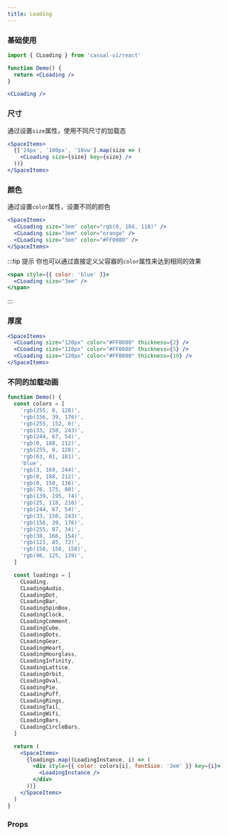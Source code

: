 ```yaml
---
title: Loading
---
```


### 基础使用

```jsx title="JSX文件中"
import { CLoading } from 'casual-ui/react'

function Demo() {
  return <CLoading />
}
```

```jsx live
<CLoading />
```

### 尺寸

通过设置`size`属性，使用不同尺寸的加载态

```jsx live
<SpaceItems>
  {['24px', '100px', '10vw'].map(size => (
    <CLoading size={size} key={size} />
  ))}
</SpaceItems>
```

### 颜色

通过设置`color`属性，设置不同的颜色

```jsx live
<SpaceItems>
  <CLoading size="3em" color="rgb(0, 184, 118)" />
  <CLoading size="3em" color="orange" />
  <CLoading size="3em" color="#FF0080" />
</SpaceItems>
```

:::tip 提示
你也可以通过直接定义父容器的`color`属性来达到相同的效果

```jsx live
<span style={{ color: 'blue' }}>
  <CLoading size="3em" />
</span>
```

:::

### 厚度

```jsx live
<SpaceItems>
  <CLoading size="120px" color="#FF0080" thickness={2} />
  <CLoading size="120px" color="#FF0080" thickness={5} />
  <CLoading size="120px" color="#FF0080" thickness={10} />
</SpaceItems>
```

### 不同的加载动画

```jsx live
function Demo() {
  const colors = [
    'rgb(255, 0, 128)',
    'rgb(156, 39, 176)',
    'rgb(255, 152, 0)',
    'rgb(33, 150, 243)',
    'rgb(244, 67, 54)',
    'rgb(0, 188, 212)',
    'rgb(255, 0, 128)',
    'rgb(63, 81, 181)',
    'blue',
    'rgb(3, 169, 244)',
    'rgb(0, 188, 212)',
    'rgb(0, 150, 136)',
    'rgb(76, 175, 80)',
    'rgb(139, 195, 74)',
    'rgb(25, 118, 210)',
    'rgb(244, 67, 54)',
    'rgb(33, 150, 243)',
    'rgb(156, 39, 176)',
    'rgb(255, 87, 34)',
    'rgb(38, 166, 154)',
    'rgb(121, 85, 72)',
    'rgb(158, 158, 158)',
    'rgb(96, 125, 139)',
  ]

  const loadings = [
    CLoading,
    CLoadingAudio,
    CLoadingDot,
    CLoadingBar,
    CLoadingSpinBox,
    CLoadingClock,
    CLoadingComment,
    CLoadingCube,
    CLoadingDots,
    CLoadingGear,
    CLoadingHeart,
    CLoadingHourglass,
    CLoadingInfinity,
    CLoadingLattice,
    CLoadingOrbit,
    CLoadingOval,
    CLoadingPie,
    CLoadingPuff,
    CLoadingRings,
    CLoadingTail,
    CLoadingWifi,
    CLoadingBars,
    CLoadingCircleBars,
  ]

  return (
    <SpaceItems>
      {loadings.map((LoadingInstance, i) => (
        <div style={{ color: colors[i], fontSize: '3em' }} key={i}>
          <LoadingInstance />
        </div>
      ))}
    </SpaceItems>
  )
}
```

### Props

<PropTable name="CLoading" />
